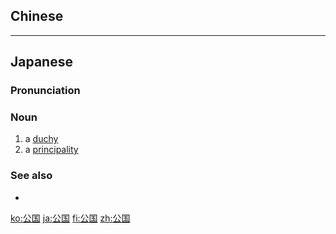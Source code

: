 ==Chinese==
{{zh-see|公國}}

----

==Japanese==
{{ja-kanjitab|こう|こく|yomi=o}}
{{wikipedia|lang=ja}}

===Pronunciation===
{{ja-pron|acc=h|acc2=a|こうこく|y=ko}}

===Noun===
{{ja-noun|こうこく|kyu=公國}}

# a [[duchy]]
# a [[principality]] {{gloss|region}}

===See also===
* {{ja-r|公%子|こう%し}}

[[ko:公国]]
[[ja:公国]]
[[fi:公国]]
[[zh:公国]]